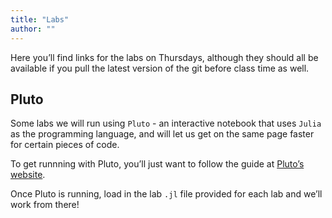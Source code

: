 ```yaml
---
title: "Labs"
author: ""
---
```


Here you'll find links for the labs on Thursdays, although they should all be available if you pull the latest version of the git before class time as well.

## Pluto

Some labs we will run using `Pluto` - an interactive notebook that uses `Julia` as the programming language, and will let us get on the same page faster for certain pieces of code.

To get runnning with Pluto, you'll just want to follow the guide at [Pluto's website](https://plutojl.org/#install).

Once Pluto is running, load in the lab `.jl` file provided for each lab and we'll work from there!